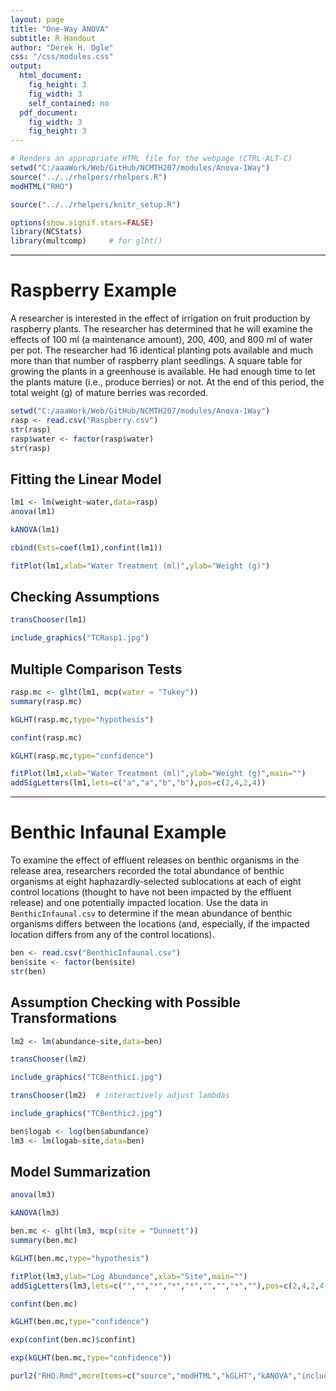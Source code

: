 ```yaml
---
layout: page
title: "One-Way ANOVA"
subtitle: R Handout
author: "Derek H. Ogle"
css: "/css/modules.css"
output:
  html_document:
    fig_height: 3
    fig_width: 3
    self_contained: no
  pdf_document:
    fig_width: 3
    fig_height: 3
---
```


```r
# Renders an appropriate HTML file for the webpage (CTRL-ALT-C)
setwd("C:/aaaWork/Web/GitHub/NCMTH207/modules/Anova-1Way")
source("../../rhelpers/rhelpers.R")
modHTML("RHO")
```

```r
source("../../rhelpers/knitr_setup.R")
```

```r
options(show.signif.stars=FALSE)
library(NCStats)
library(multcomp)     # for glht()
```

----

# Raspberry Example
A researcher is interested in the effect of irrigation on fruit production by raspberry plants. The researcher has determined that he will examine the effects of 100 ml (a maintenance amount), 200, 400, and 800 ml of water per pot. The researcher had 16 identical planting pots available and much more than that number of raspberry plant seedlings. A square table for growing the plants in a greenhouse is available. He had enough time to let the plants mature (i.e., produce berries) or not. At the end of this period, the total weight (g) of mature berries was recorded.

```r
setwd("C:/aaaWork/Web/GitHub/NCMTH207/modules/Anova-1Way")
rasp <- read.csv("Raspberry.csv")
str(rasp)
rasp$water <- factor(rasp$water)
str(rasp)
```

## Fitting the Linear Model
```r
lm1 <- lm(weight~water,data=rasp)
anova(lm1)
```
```r
kANOVA(lm1)
```

```r
cbind(Ests=coef(lm1),confint(lm1))
```

\newpage

```r
fitPlot(lm1,xlab="Water Treatment (ml)",ylab="Weight (g)")
```


## Checking Assumptions
```r
transChooser(lm1)
```

```r
include_graphics("TCRasp1.jpg")
```

\newpage

## Multiple Comparison Tests
```r
rasp.mc <- glht(lm1, mcp(water = "Tukey"))
summary(rasp.mc)
```
```r
kGLHT(rasp.mc,type="hypothesis")
```

```r
confint(rasp.mc)
```
```r
kGLHT(rasp.mc,type="confidence")
```

```r
fitPlot(lm1,xlab="Water Treatment (ml)",ylab="Weight (g)",main="")
addSigLetters(lm1,lets=c("a","a","b","b"),pos=c(2,4,2,4))
```

----

\newpage

# Benthic Infaunal Example
To examine the effect of effluent releases on benthic organisms in the release area, researchers recorded the total abundance of benthic organisms at eight haphazardly-selected sublocations at each of eight control locations (thought to have not been impacted by the effluent release) and one potentially impacted location. Use the data in `BenthicInfaunal.csv` to determine if the mean abundance of benthic organisms differs between the locations (and, especially, if the impacted location differs from any of the control locations).

```r
ben <- read.csv("BenthicInfaunal.csv")
ben$site <- factor(ben$site)
str(ben)
```

## Assumption Checking with Possible Transformations
```r
lm2 <- lm(abundance~site,data=ben)
```

```r
transChooser(lm2)
```
```r
include_graphics("TCBenthic1.jpg")
```

```r
transChooser(lm2)  # interactively adjust lambdas
```
```r
include_graphics("TCBenthic2.jpg")
```

```r
ben$logab <- log(ben$abundance)
lm3 <- lm(logab~site,data=ben)
```

## Model Summarization
```r
anova(lm3)
```
```r
kANOVA(lm3)
```

```r
ben.mc <- glht(lm3, mcp(site = "Dunnett"))
summary(ben.mc)
```
```r
kGLHT(ben.mc,type="hypothesis")
```

\newpage

```r
fitPlot(lm3,ylab="Log Abundance",xlab="Site",main="")
addSigLetters(lm3,lets=c("","","*","*","*","","","*",""),pos=c(2,4,2,4,2,2,4,2,4))
```

```r
confint(ben.mc)
```
```r
kGLHT(ben.mc,type="confidence")
```

```r
exp(confint(ben.mc)$confint)
```
```r
exp(kGLHT(ben.mc,type="confidence"))
```

```r
purl2("RHO.Rmd",moreItems=c("source","modHTML","kGLHT","kANOVA","include_graphics"))
```
